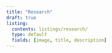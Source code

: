```yaml
---
title: "Research"
draft: true
listing:
  contents: listings/research/
  type: default
  fields: [image, title, description]
---
```

